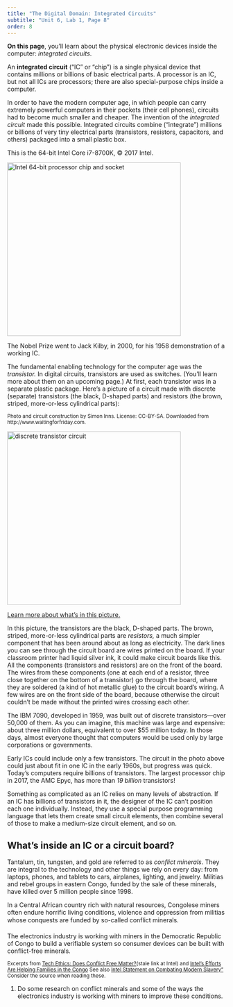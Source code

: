 ```yaml
---
title: "The Digital Domain: Integrated Circuits"
subtitle: "Unit 6, Lab 1, Page 8"
order: 8
---
```


::: learn
<strong>On this page</strong>, you'll learn about the physical electronic devices inside the computer: <em>integrated circuits</em>.
:::

::: vocabBig
<p>An <strong>integrated circuit</strong> ("IC" or "chip") is a single physical device that contains millions or billions of basic electrical parts. A processor is an IC, but not all ICs are processors; there are also special-purpose chips inside a computer.</p>
:::

<p>

In order to have the modern computer age, in which people can carry extremely powerful computers in their pockets (their cell phones), circuits had to become much smaller and cheaper. The invention of the <em>integrated circuit</em> made this possible. Integrated circuits combine ("integrate") millions or billions of very tiny electrical parts (transistors, resistors, capacitors, and others) packaged into a small plastic box.

::: sidenote
This is the 64-bit Intel Core i7-8700K, © 2017 Intel.
:::

<img src="/img/6-computers/intel.jpg" title="Intel 64-bit processor chip and socket" alt="Intel 64-bit processor chip and socket" class="indent noshadow" width="400px"/>

</p>

::: endnote
The Nobel Prize went to Jack Kilby, in 2000, for his 1958 demonstration of a working IC.
:::

<p>

The fundamental enabling technology for the computer age was the <em>transistor.</em> In digital circuits, transistors are used as switches. (You'll learn more about them on an upcoming page.) At first, each transistor was in a separate plastic package. Here's a picture of a circuit made with discrete (separate) transistors (the black, D-shaped parts) and resistors (the brown, striped, more-or-less cylindrical parts):<br />

::: sidenoteBig
<small>Photo and circuit construction by Simon Inns. License: CC-BY-SA. Downloaded from http://www.waitingforfriday.com.</small>
:::

<img src="/img/6-computers/discrete-transistor-adder.jpg" title="discrete transistor circuit" alt="discrete transistor circuit" class="indent" width="400px"/>

</p>

::: endnote
<a href="#hint-discrete-transistors" data-bs-toggle="collapse" title="Learn more about what's in this picture">Learn more about what's in this picture.</a>

::: {#hint-discrete-transistors .collapse}
<p>In this picture, the transistors are the black, D-shaped parts. The brown, striped, more-or-less cylindrical parts are <em>resistors,</em> a much simpler component that has been around about as long as electricity. The dark lines you can see through the circuit board are wires printed on the board. If your classroom printer had liquid silver ink, it could make circuit boards like this. All the components (transistors and resistors) are on the front of the board. The wires from these components (one at each end of a resistor, three close together on the bottom of a transistor) go through the board, where they are soldered (a kind of hot metallic glue) to the circuit board's wiring. A few wires are on the front side of the board, because otherwise the circuit couldn't be made without the printed wires crossing each other.</p>

<p>The IBM 7090, developed in 1959, was built out of discrete transistors---over 50,000 of them. As you can imagine, this machine was large and expensive: about three million dollars, equivalent to over \$55 million today. In those days, almost everyone thought that computers would be used only by large corporations or governments.</p>
:::
:::

<p>Early ICs could include only a few transistors. The circuit in the photo above could just about fit in one IC in the early 1960s, but progress was quick. Today's computers require billions of transistors. The largest processor chip in 2017, the AMC Epyc, has more than <em>19 billion</em> transistors!</p>

::: endnote
<p>Something as complicated as an IC relies on many levels of abstraction. If an IC has billions of transistors in it, the designer of the IC can't position each one individually. Instead, they use a special purpose programming language that lets them create small circuit elements, then combine several of those to make a medium-size circuit element, and so on.</p>
:::

<h2>What's inside an IC or a circuit board?</h2>

::: takeNote
<p>Tantalum, tin, tungsten, and gold are referred to as <em>conflict minerals</em>. They are integral to the technology and other things we rely on every day: from laptops, phones, and tablets to cars, airplanes, lighting, and jewelry. Militias and rebel groups in eastern Congo, funded by the sale of these minerals, have killed over 5 million people since 1998.</p>

<p>In a Central African country rich with natural resources, Congolese miners often endure horrific living conditions, violence and oppression from militias whose conquests are funded by so-called conflict minerals.</p>

<p>The electronics industry is working with miners in the Democratic Republic of Congo to build a verifiable system so consumer devices can be built with conflict-free minerals.</p>

<small>Excerpts from <a href="https://iq.intel.com/tech-ethics-does-conflict-free-matter" target="_blank" title="Tech Ethics: Does Conflict Free Matter?">Tech Ethics: Does Conflict Free Matter?</a>(stale link at Intel) and <a href="https://www.intel.com/content/www/us/en/corporate-responsibility/conflict-free-minerals.html" target="_blank" title="Intel’s Efforts Are Helping Families in the Congo">Intel's Efforts Are Helping Families in the Congo</a> See also <a href="https://www.intel.com/content/www/us/en/corporate-responsibility/statement-combating-modern-slavery.html" target="_blank" title="Intel Statement on Combating Modern Slavery">Intel Statement on Combating Modern Slavery"</a> Consider the source when reading these.</small>
:::

::: {#first .forYouToDo}
<ol>

<li>Do some research on conflict minerals and some of the ways the electronics industry is working with miners to improve these conditions.</li>

</ol>
:::
